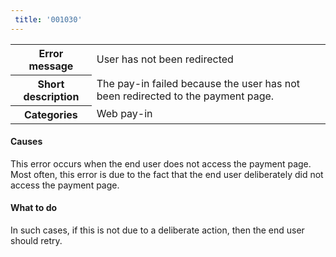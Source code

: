 ```yaml
---  
 title: '001030'  
---  
```

  
<table>
    <tbody>
        <tr>
            <th scope="row"><strong>Error message</strong></th>
            <td>User has not been redirected</td>
        </tr>
        <tr>
            <th scope="row"><strong>Short description</strong></th>
            <td>The pay-in failed because the user has not been redirected to the payment page.</td>
        </tr>
        <tr>
            <th scope="row"><strong>Categories</strong></th>
            <td>  
<div class="label">Web pay-in</div>
</td>
        </tr>
    </tbody>
</table>  

#### Causes  

This error occurs when the end user does not access the payment page. Most often, this error is due to the fact that the end user deliberately did not access the payment page.  

#### What to do  

In such cases, if this is not due to a deliberate action, then the end user should retry.